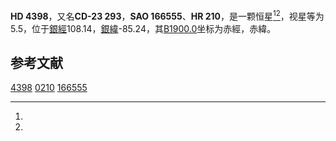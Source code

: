 {{Starbox begin
| name = HD 4398
}}
{{Starbox observe
| epoch = [[J2000.0|J2000.0]]
| constell = {{星座名待查}}<ref name=SIMBAD>{{cite web
 | url=http://simbad.u-strasbg.fr/simbad/sim-id?Ident=HR+210
 | title =Pulsating variable Star
 | publisher=Centre de Données astronomiques de Strasbourg
 | work=SIMBAD
 | accessdate=2012-07-13}}</ref><ref name=DATA>{{cite web
 | url=http://vizier.u-strasbg.fr/viz-bin/VizieR-5?-out.add=.&-source=5050&-corr=PK=HR&-out.max=9999&HR=210
 | title=VizieR Detailed Page
 | accessdate=2012-07-13
 | archive-date=2019-02-16
 | archive-url=https://web.archive.org/web/20190216112254/http://vizier.u-strasbg.fr/viz-bin/VizieR-5?-out.add=.&-source=5050&-corr=PK=HR&-out.max=9999&HR=210
 | dead-url=no
 }}</ref>
| 星官 = 
| ra = {{RA|0|46|11.8}}<ref name=SIMBAD /><ref name=DATA />
| dec = {{DEC|-22|31|19}}<ref name=SIMBAD /><ref name=DATA />
| appmag_v = 5.5<ref name=SIMBAD /><ref name=DATA />
}}
{{Starbox character
| class = G3V<ref name=SIMBAD /><ref name=DATA />
| b-v = 0.98<ref name=SIMBAD /><ref name=DATA />
| u-b = <ref name=SIMBAD /><ref name=DATA />
| r-i = <ref name=SIMBAD /><ref name=DATA />
| variable = 
}}
{{Starbox astrometry
| radial_v = 
| prop_mo_ra = -15
| parallax = 0.021
| p_error = 
}}
{{Starbox catalog
| names =CD-23 293，[[SAO星表|SAO]] 166555，[[HD星表|HD]] 4398，[[HR星表|HR]] 210}}
{{Starbox reference |Simbad=HR+210}}
{{Starbox end}}

'''HD 4398'''，又名'''CD-23 293'''，'''SAO 166555'''、'''HR 210'''，是一颗恒星<ref name=SIMBAD /><ref name=DATA />，视星等为5.5，位于[[銀道座標系|銀經]]108.14，[[銀道座標系|銀緯]]-85.24，其[[B1900.0|B1900.0]]坐标为赤經{{RA|0|41|13.6}}，赤緯{{DEC|-23|-85.24|7}}。

== 参考文献 ==
{{reflist}}

{{star-stub}}

[[Category:HD和HDE天體|4398]]
[[Category:HR天體|0210]]
[[Category:SAO天體|166555]]
